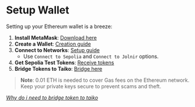 # Setup Wallet

Setting up your Ethereum wallet is a breeze:

1. **Install MetaMask**: [Download here](https://metamask.io/download.html)
2. **Create a Wallet**: [Creation guide](https://support.metamask.io/hc/en-us/articles/4404722782107)
3. **Connect to Networks**: [Setup guide](https://taiko.xyz/docs/guides/setup-your-wallet)
    - Use `Connect to Sepolia` and `Connect to Jolnir` options.
4. **Get Sepolia Test Tokens**: [Receive tokens](https://sepoliafaucet.com/)
5. **Bridge Tokens to Taiko**: [Bridge here](https://taiko.xyz/docs/guides/bridge-tokens)

> **Note**: 0.01 ETH is needed to cover Gas fees on the Ethereum network. Keep your private keys secure to prevent scams and theft.

_[Why do i need to bridge token to taiko](../faq)_